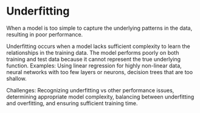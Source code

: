 # Underfitting

When a model is too simple to capture the underlying patterns in the data, resulting in poor performance.

Underfitting occurs when a model lacks sufficient complexity to learn the relationships in the training data. The model performs poorly on both training and test data because it cannot represent the true underlying function.
Examples: Using linear regression for highly non-linear data, neural networks with too few layers or neurons, decision trees that are too shallow.

Challenges: Recognizing underfitting vs other performance issues, determining appropriate model complexity, balancing between underfitting and overfitting, and ensuring sufficient training time.